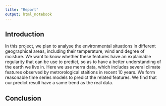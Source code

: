 ```yaml
---
title: "Report"
output: html_notebook
---
```


## Introduction

In this project, we plan to analyse the environmental situations in different geographical areas, including their temperature, wind and degree of moisture. We want to know whether these features have an explainable regularity that can be use to predict, so as to have a better understanding of the earth we live in. Here we use merra data, which includes several climate features observed by metrorological staitions in recent 10 years. We form reasonable time series models to predict the related features. We find that our predict result have a same trend as the real data.






## Conclusion

